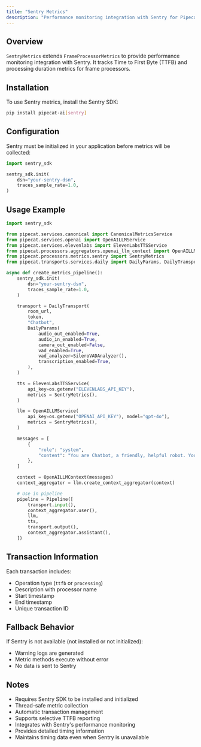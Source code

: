 ```yaml
---
title: "Sentry Metrics"
description: "Performance monitoring integration with Sentry for Pipecat frame processors"
---
```


## Overview

`SentryMetrics` extends `FrameProcessorMetrics` to provide performance monitoring integration with Sentry. It tracks Time to First Byte (TTFB) and processing duration metrics for frame processors.

## Installation

To use Sentry metrics, install the Sentry SDK:

```bash
pip install pipecat-ai[sentry]
```

## Configuration

Sentry must be initialized in your application before metrics will be collected:

```python
import sentry_sdk

sentry_sdk.init(
    dsn="your-sentry-dsn",
    traces_sample_rate=1.0,
)
```

## Usage Example

```python
import sentry_sdk

from pipecat.services.canonical import CanonicalMetricsService
from pipecat.services.openai import OpenAILLMService
from pipecat.services.elevenlabs import ElevenLabsTTSService
from pipecat.processors.aggregators.openai_llm_context import OpenAILLMContext
from pipecat.processors.metrics.sentry import SentryMetrics
from pipecat.transports.services.daily import DailyParams, DailyTransport

async def create_metrics_pipeline():
    sentry_sdk.init(
        dsn="your-sentry-dsn",
        traces_sample_rate=1.0,
    )

    transport = DailyTransport(
        room_url,
        token,
        "Chatbot",
        DailyParams(
            audio_out_enabled=True,
            audio_in_enabled=True,
            camera_out_enabled=False,
            vad_enabled=True,
            vad_analyzer=SileroVADAnalyzer(),
            transcription_enabled=True,
        ),
    )

    tts = ElevenLabsTTSService(
        api_key=os.getenv("ELEVENLABS_API_KEY"),
        metrics = SentryMetrics(),
    )

    llm = OpenAILLMService(
        api_key=os.getenv("OPENAI_API_KEY"), model="gpt-4o"),
        metrics = SentryMetrics(),
    )

    messages = [
        {
            "role": "system",
            "content": "You are Chatbot, a friendly, helpful robot. Your goal is to demonstrate your capabilities in a succinct way. Your output will be converted to audio so don't include special characters in your answers. Respond to what the user said in a creative and helpful way, but keep your responses brief. Start by introducing yourself. Keep all your responses to 12 words or fewer.",
        },
    ]

    context = OpenAILLMContext(messages)
    context_aggregator = llm.create_context_aggregator(context)

    # Use in pipeline
    pipeline = Pipeline([
        transport.input(),
        context_aggregator.user(),
        llm,
        tts,
        transport.output(),
        context_aggregator.assistant(),
    ])
```

## Transaction Information

Each transaction includes:

- Operation type (`ttfb` or `processing`)
- Description with processor name
- Start timestamp
- End timestamp
- Unique transaction ID

## Fallback Behavior

If Sentry is not available (not installed or not initialized):

- Warning logs are generated
- Metric methods execute without error
- No data is sent to Sentry

## Notes

- Requires Sentry SDK to be installed and initialized
- Thread-safe metric collection
- Automatic transaction management
- Supports selective TTFB reporting
- Integrates with Sentry's performance monitoring
- Provides detailed timing information
- Maintains timing data even when Sentry is unavailable

